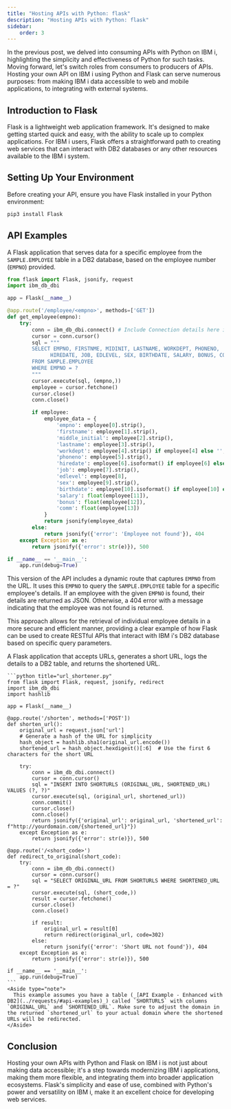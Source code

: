 ```yaml
---
title: "Hosting APIs with Python: flask"
description: "Hosting APIs with Python: flask"
sidebar:
    order: 3
---
```


In the previous post, we delved into consuming APIs with Python on IBM i, highlighting the simplicity and effectiveness of Python for such tasks. Moving forward, let's switch roles from consumers to producers of APIs. Hosting your own API on IBM i using Python and Flask can serve numerous purposes: from making IBM i data accessible to web and mobile applications, to integrating with external systems.

## Introduction to Flask

Flask is a lightweight web application framework. It's designed to make getting started quick and easy, with the ability to scale up to complex applications. For IBM i users, Flask offers a straightforward path to creating web services that can interact with DB2 databases or any other resources available to the IBM i system.

## Setting Up Your Environment

Before creating your API, ensure you have Flask installed in your Python environment:

```bash
pip3 install Flask
```

## API Examples


<Tabs>
  <TabItem label="Employee Detail API">

  A Flask application that serves data for a specific employee from the `SAMPLE.EMPLOYEE` table in a DB2 database, based on the employee number (`EMPNO`) provided.

  ```python title="app.py"
  from flask import Flask, jsonify, request
  import ibm_db_dbi

  app = Flask(__name__)

  @app.route('/employee/<empno>', methods=['GET'])
  def get_employee(empno):
      try:
          conn = ibm_db_dbi.connect() # Include Connection details here if not *LOCAL
          cursor = conn.cursor()
          sql = """
          SELECT EMPNO, FIRSTNME, MIDINIT, LASTNAME, WORKDEPT, PHONENO, 
                HIREDATE, JOB, EDLEVEL, SEX, BIRTHDATE, SALARY, BONUS, COMM 
          FROM SAMPLE.EMPLOYEE
          WHERE EMPNO = ?
          """
          cursor.execute(sql, (empno,))
          employee = cursor.fetchone()
          cursor.close()
          conn.close()

          if employee:
              employee_data = {
                  'empno': employee[0].strip(),
                  'firstname': employee[1].strip(),
                  'middle_initial': employee[2].strip(),
                  'lastname': employee[3].strip(),
                  'workdept': employee[4].strip() if employee[4] else '',
                  'phoneno': employee[5].strip(),
                  'hiredate': employee[6].isoformat() if employee[6] else '',
                  'job': employee[7].strip(),
                  'edlevel': employee[8],
                  'sex': employee[9].strip(),
                  'birthdate': employee[10].isoformat() if employee[10] else '',
                  'salary': float(employee[11]),
                  'bonus': float(employee[12]),
                  'comm': float(employee[13])
              }
              return jsonify(employee_data)
          else:
              return jsonify({'error': 'Employee not found'}), 404
      except Exception as e:
          return jsonify({'error': str(e)}), 500

  if __name__ == '__main__':
      app.run(debug=True)
  ```

  This version of the API includes a dynamic route that captures `EMPNO` from the URL. It uses this `EMPNO` to query the `SAMPLE.EMPLOYEE` table for a specific employee's details. If an employee with the given `EMPNO` is found, their details are returned as JSON. Otherwise, a 404 error with a message indicating that the employee was not found is returned.

  This approach allows for the retrieval of individual employee details in a more secure and efficient manner, providing a clear example of how Flask can be used to create RESTful APIs that interact with IBM i's DB2 database based on specific query parameters.

  </TabItem>
  <TabItem label="Custom URL Shortener">
    A Flask application that accepts URLs, generates a short URL, logs the details to a DB2 table, and returns the shortened URL.

    ```python title="url_shortener.py"
    from flask import Flask, request, jsonify, redirect
    import ibm_db_dbi
    import hashlib

    app = Flask(__name__)

    @app.route('/shorten', methods=['POST'])
    def shorten_url():
        original_url = request.json['url']
        # Generate a hash of the URL for simplicity
        hash_object = hashlib.sha1(original_url.encode())
        shortened_url = hash_object.hexdigest()[:6]  # Use the first 6 characters for the short URL

        try:
            conn = ibm_db_dbi.connect()
            cursor = conn.cursor()
            sql = "INSERT INTO SHORTURLS (ORIGINAL_URL, SHORTENED_URL) VALUES (?, ?)"
            cursor.execute(sql, (original_url, shortened_url))
            conn.commit()
            cursor.close()
            conn.close()
            return jsonify({'original_url': original_url, 'shortened_url': f"http://yourdomain.com/{shortened_url}"})
        except Exception as e:
            return jsonify({'error': str(e)}), 500

    @app.route('/<short_code>')
    def redirect_to_original(short_code):
        try:
            conn = ibm_db_dbi.connect()
            cursor = conn.cursor()
            sql = "SELECT ORIGINAL_URL FROM SHORTURLS WHERE SHORTENED_URL = ?"
            cursor.execute(sql, (short_code,))
            result = cursor.fetchone()
            cursor.close()
            conn.close()

            if result:
                original_url = result[0]
                return redirect(original_url, code=302)
            else:
                return jsonify({'error': 'Short URL not found'}), 404
        except Exception as e:
            return jsonify({'error': str(e)}), 500

    if __name__ == '__main__':
        app.run(debug=True)
    ```
    <Aside type="note">
      This example assumes you have a table (_[API Example - Enhanced with DB2](../requests/#api-examples)_) called `SHORTURLS` with columns `ORIGINAL_URL` and `SHORTENED_URL`. Make sure to adjust the domain in the returned `shortened_url` to your actual domain where the shortened URLs will be redirected.
    </Aside>
  </TabItem>
</Tabs>

## Conclusion

Hosting your own APIs with Python and Flask on IBM i is not just about making data accessible; it's a step towards modernizing IBM i applications, making them more flexible, and integrating them into broader application ecosystems. Flask's simplicity and ease of use, combined with Python's power and versatility on IBM i, make it an excellent choice for developing web services.
